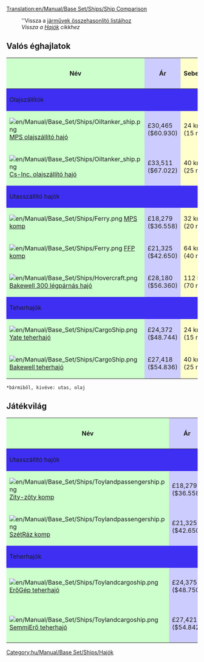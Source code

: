 [[Translation:en/Manual/Base Set/Ships/Ship Comparison]]
{{en/Manual/-right}}
:''Vissza a [[hu/Manual/Base Set/Járművek összehasonlító listái|járművek összehasonlító listáihoz]]
:''Vissza a [[hu/Manual/Hajók|Hajók]] cikkhez''

== Valós éghajlatok ==

{|border=1 style="width=100%"
!style="background: #ccffcc" |Név
!style="background: #ccccff" |Ár
!style="background: #ffffcc" |Sebesség
!style="background: #ccccff" |Üzemeltetési költség/év
!style="background: #ccffcc" |Tervezés éve
!style="background: #ccffcc" |Élettartam
!style="background: #ff9999" |Kapacitás
|- 
!style="background: #3e2ff3" colspan="7" align="left"|Olajszállítók
|-
|style="background: #ccffcc"|[[File:en/Manual/Base Set/Ships/Oiltanker ship.png]] [[hu/Manual/Base Set/Ships/MPS olajszállító hajó|MPS olajszállító hajó]]
|style="background: #ccccff"|£30,465 ($60.930)
|style="background: #ffffcc"|24 km/h (15 mph)
|style="background: #ccccff"|£2,296 ($4.592)
|style="background: #ccffcc"|1928
|style="background: #ccffcc"|30
|style="background: #ff9999"|220 ezer liter olaj
|-
|style="background: #ccffcc"|[[File:en/Manual/Base Set/Ships/Oiltanker ship.png]]  [[hu/Manual/Base Set/Ships/Cs-Inc. olajszállító hajó|Cs-Inc. olajszállító hajó]]
|style="background: #ccccff"|£33,511 ($67.022)
|style="background: #ffffcc"|40 km/h (25 mph)
|style="background: #ccccff"|£2,050 ($4.100)
|style="background: #ccffcc"|1968
|style="background: #ccffcc"|30
|style="background: #ff9999"|350 ezer liter olaj
|-
!colspan="7" style="background: #3e2ff3" align="left"|Utasszállító hajók
|-
|style="background: #ccffcc"|[[File:en/Manual/Base Set/Ships/Ferry.png]]  [[hu/Manual/Base Set/Ships/MPS komp|MPS komp]]
|style="background: #ccccff"|£18,279 ($36.558)
|style="background: #ffffcc"|32 km/h (20 mph)
|style="background: #ccccff"|£1,476 ($2.952)
|style="background: #ccffcc"|1926
|style="background: #ccffcc"|30
|style="background: #ff9999"|100 utas
|-
|style="background: #ccffcc"|[[File:en/Manual/Base Set/Ships/Ferry.png]]  [[hu/Manual/Base Set/Ships/FFP komp|FFP komp]]
|style="background: #ccccff"|£21,325 ($42.650)
|style="background: #ffffcc"|64 km/h (40 mph)
|style="background: #ccccff"|£1,312 ($2.624)
|style="background: #ccffcc"|1971
|style="background: #ccffcc"|30
|style="background: #ff9999"|130 utas
|-
|style="background: #ccffcc"|[[File:en/Manual/Base Set/Ships/Hovercraft.png]]  [[hu/Manual/Base Set/Ships/Bakewell 300 légpárnás hajó|Bakewell 300 légpárnás hajó]]
|style="background: #ccccff"|£28,180 ($56.360)
|style="background: #ffffcc"|112 km/h (70 mph)
|style="background: #ccccff"|£3,117 ($6,234)
|style="background: #ccffcc"|1968
|style="background: #ccffcc"|25
|style="background: #ff9999"|100 utas
|-
!colspan="7" style="background: #3e2ff3" align="left"|Teherhajók
|-
|style="background: #ccffcc"|[[File:en/Manual/Base Set/Ships/CargoShip.png]]  [[hu/Manual/Base Set/Ships/Yate teherhajó|Yate teherhajó]]
|style="background: #ccccff"|£24,372 ($48.744)
|style="background: #ffffcc"|24 km/h (15 mph)
|style="background: #ccccff"|£2,460 ($4.920)
|style="background: #ccffcc"|1928
|style="background: #ccffcc"|30
|style="background: #ff9999"|160 egység* 
|-
|style="background: #ccffcc"|[[File:en/Manual/Base Set/Ships/CargoShip.png]]  [[hu/Manual/Base Set/Ships/Bakewell teherhajó|Bakewell teherhajó]]
|style="background: #ccccff"|£27,418 ($54.836)
|style="background: #ffffcc"|40 km/h (25 mph)
|style="background: #ccccff"|£1,853 ($3.706)
|style="background: #ccffcc"|1974
|style="background: #ccffcc"|30
|style="background: #ff9999"|190 egység*
|}
 *bármiből, kivéve: utas, olaj

== Játékvilág ==

{|border=1 style="width=100%"
!style="background: #ccffcc" |Név
!style="background: #ccccff" |Ár
!style="background: #ffffcc" |Sebesség
!style="background: #ccccff" |Üzemeltetési költség/év
!style="background: #ccffcc" |Tervezés éve
!style="background: #ccffcc" |Élettartam
!style="background: #ff9999" |Kapacitás
|-
!colspan="7" style="background: #3e2ff3" align="left"|Utasszállító hajók
|-
|style="background: #ccffcc"|[[File:en/Manual/Base Set/Ships/Toylandpassengership.png]]  [[hu/Zity-zöty komp|Zity-zöty komp]]
|style="background: #ccccff"|£18,279 ($36.558)
|style="background: #ffffcc"|32 km/h (20 mph)
|style="background: #ccccff"|£1,476 ($2,952)
|style="background: #ccffcc"|1946
|style="background: #ccffcc"|30
|style="background: #ff9999"|100 utas
|-
|style="background: #ccffcc"|[[File:en/Manual/Base Set/Ships/Toylandpassengership.png]]  [[hu/SzétRáz komp|SzétRáz komp]]
|style="background: #ccccff"|£21,325 ($42.650)
|style="background: #ffffcc"|64 km/h (40 mph)
|style="background: #ccccff"|£1,312 ($2,624)
|style="background: #ccffcc"|1977
|style="background: #ccffcc"|30
|style="background: #ff9999"|130 utas
|-
!colspan="7" style="background: #3e2ff3" align="left"|Teherhajók
|-
|style="background: #ccffcc"|[[File:en/Manual/Base Set/Ships/Toylandcargoship.png]]  [[hu/ErőGép teherhajó|ErőGép teherhajó]]
|style="background: #ccccff"|£24,375 ($48.750)
|style="background: #ffffcc"|24 km/h (15 mph)
|style="background: #ccccff"|£2,460 ($4,920)
|style="background: #ccffcc"|1946
|style="background: #ccffcc"|30
|style="background: #ff9999"|160 csomag cukorka
|-
|style="background: #ccffcc"|[[File:en/Manual/Base Set/Ships/Toylandcargoship.png]]  [[hu/SemmiErő teherhajó|SemmiErő teherhajó]]
|style="background: #ccccff"|£27,421 ($54.842)
|style="background: #ffffcc"|40 km/h (25 mph)
|style="background: #ccccff"|£1,853 ($3,706)
|style="background: #ccffcc"|1982
|style="background: #ccffcc"|30
|style="background: #ff9999"|190 csomag cukorka
|}

[[Category:hu/Manual/Base Set/Ships/Hajók]]